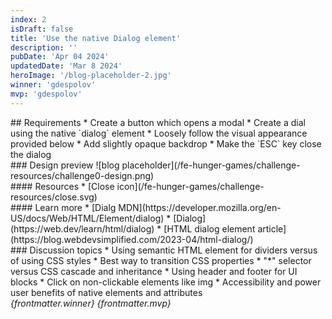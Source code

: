 ```yaml
---
index: 2
isDraft: false
title: 'Use the native Dialog element'
description: ''
pubDate: 'Apr 04 2024'
updatedDate: 'Mar 8 2024'
heroImage: '/blog-placeholder-2.jpg'
winner: 'gdespolov'
mvp: 'gdespolov'
---
```


<Section>
  ## Requirements
  * Create a button which opens a modal
  * Create a dial using the native `dialog` element
  * Loosely follow the visual appearance provided below
  * Add slightly opaque backdrop
  * <Special /> Make the `ESC` key close the dialog
</Section>

<Section>
  ### Design preview
  ![blog placeholder](/fe-hunger-games/challenge-resources/challenge0-design.png)
</Section>

<Section>
  #### Resources
  * [Close icon](/fe-hunger-games/challenge-resources/close.svg)
</Section>

<Section>
  #### Learn more
  * [Dialg MDN](https://developer.mozilla.org/en-US/docs/Web/HTML/Element/dialog)
  * [Dialog](https://web.dev/learn/html/dialog)
  * [HTML dialog element article](https://blog.webdevsimplified.com/2023-04/html-dialog/)
</Section>

<Section>
  ### Discussion topics
  * Using semantic HTML element for dividers versus of using CSS styles
  * Best way to transition CSS properties
  * "*" selector versus CSS cascade and inheritance
  * Using header and footer for UI blocks
  * Click on non-clickable elements like img
  * Accessibility and power user benefits of native elements and attributes
</Section>

<Winner>
  <em>{frontmatter.winner}</em>
</Winner>

<MVP>
  <em>{frontmatter.mvp}</em>
</MVP>
